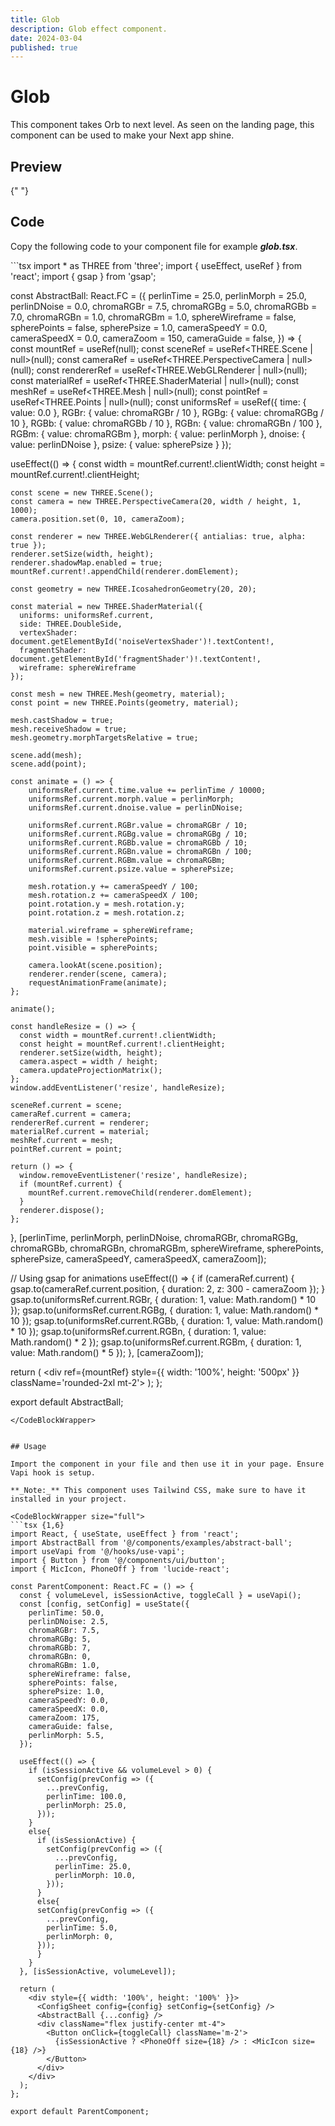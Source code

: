 ```yaml
---
title: Glob
description: Glob effect component.
date: 2024-03-04
published: true
---
```


# Glob

This component takes Orb to next level. As seen on the landing page, this component can be used to make your Next app shine.

## Preview

<ComponentPreview name="glob" />{" "}

## Code

Copy the following code to your component file for example **_glob.tsx_**.

<CodeBlockWrapper size="wrapper">
```tsx
import * as THREE from 'three';
import { useEffect, useRef } from 'react';
import { gsap } from 'gsap';

const AbstractBall: React.FC<any> = ({
  perlinTime = 25.0,
  perlinMorph = 25.0,
  perlinDNoise = 0.0,
  chromaRGBr = 7.5,
  chromaRGBg = 5.0,
  chromaRGBb = 7.0,
  chromaRGBn = 1.0,
  chromaRGBm = 1.0,
  sphereWireframe = false,
  spherePoints = false,
  spherePsize = 1.0,
  cameraSpeedY = 0.0,
  cameraSpeedX = 0.0,
  cameraZoom = 150,
  cameraGuide = false,
}) => {
  const mountRef = useRef<HTMLDivElement>(null);
  const sceneRef = useRef<THREE.Scene | null>(null);
  const cameraRef = useRef<THREE.PerspectiveCamera | null>(null);
  const rendererRef = useRef<THREE.WebGLRenderer | null>(null);
  const materialRef = useRef<THREE.ShaderMaterial | null>(null);
  const meshRef = useRef<THREE.Mesh | null>(null);
  const pointRef = useRef<THREE.Points | null>(null);
  const uniformsRef = useRef<any>({
    time: { value: 0.0 },
    RGBr: { value: chromaRGBr / 10 },
    RGBg: { value: chromaRGBg / 10 },
    RGBb: { value: chromaRGBb / 10 },
    RGBn: { value: chromaRGBn / 100 },
    RGBm: { value: chromaRGBm },
    morph: { value: perlinMorph },
    dnoise: { value: perlinDNoise },
    psize: { value: spherePsize }
  });

  useEffect(() => {
    const width = mountRef.current!.clientWidth;
    const height = mountRef.current!.clientHeight;

    const scene = new THREE.Scene();
    const camera = new THREE.PerspectiveCamera(20, width / height, 1, 1000);
    camera.position.set(0, 10, cameraZoom);

    const renderer = new THREE.WebGLRenderer({ antialias: true, alpha: true });
    renderer.setSize(width, height);
    renderer.shadowMap.enabled = true;
    mountRef.current!.appendChild(renderer.domElement);

    const geometry = new THREE.IcosahedronGeometry(20, 20);

    const material = new THREE.ShaderMaterial({
      uniforms: uniformsRef.current,
      side: THREE.DoubleSide,
      vertexShader: document.getElementById('noiseVertexShader')!.textContent!,
      fragmentShader: document.getElementById('fragmentShader')!.textContent!,
      wireframe: sphereWireframe
    });

    const mesh = new THREE.Mesh(geometry, material);
    const point = new THREE.Points(geometry, material);

    mesh.castShadow = true;
    mesh.receiveShadow = true;
    mesh.geometry.morphTargetsRelative = true;

    scene.add(mesh);
    scene.add(point);

    const animate = () => {
        uniformsRef.current.time.value += perlinTime / 10000;
        uniformsRef.current.morph.value = perlinMorph;
        uniformsRef.current.dnoise.value = perlinDNoise;
      
        uniformsRef.current.RGBr.value = chromaRGBr / 10;
        uniformsRef.current.RGBg.value = chromaRGBg / 10;
        uniformsRef.current.RGBb.value = chromaRGBb / 10;
        uniformsRef.current.RGBn.value = chromaRGBn / 100;
        uniformsRef.current.RGBm.value = chromaRGBm;
        uniformsRef.current.psize.value = spherePsize;
      
        mesh.rotation.y += cameraSpeedY / 100;
        mesh.rotation.z += cameraSpeedX / 100;
        point.rotation.y = mesh.rotation.y;
        point.rotation.z = mesh.rotation.z;
      
        material.wireframe = sphereWireframe;
        mesh.visible = !spherePoints;
        point.visible = spherePoints;
      
        camera.lookAt(scene.position);
        renderer.render(scene, camera);
        requestAnimationFrame(animate);
    };      

    animate();

    const handleResize = () => {
      const width = mountRef.current!.clientWidth;
      const height = mountRef.current!.clientHeight;
      renderer.setSize(width, height);
      camera.aspect = width / height;
      camera.updateProjectionMatrix();
    };
    window.addEventListener('resize', handleResize);

    sceneRef.current = scene;
    cameraRef.current = camera;
    rendererRef.current = renderer;
    materialRef.current = material;
    meshRef.current = mesh;
    pointRef.current = point;

    return () => {
      window.removeEventListener('resize', handleResize);
      if (mountRef.current) {
        mountRef.current.removeChild(renderer.domElement);
      }
      renderer.dispose();
    };
  }, [perlinTime, perlinMorph, perlinDNoise, chromaRGBr, chromaRGBg, chromaRGBb, chromaRGBn, chromaRGBm, sphereWireframe, spherePoints, spherePsize, cameraSpeedY, cameraSpeedX, cameraZoom]);

  // Using gsap for animations
  useEffect(() => {
    if (cameraRef.current) {
      gsap.to(cameraRef.current.position, {
        duration: 2,
        z: 300 - cameraZoom
      });
    }
    gsap.to(uniformsRef.current.RGBr, { duration: 1, value: Math.random() * 10 });
    gsap.to(uniformsRef.current.RGBg, { duration: 1, value: Math.random() * 10 });
    gsap.to(uniformsRef.current.RGBb, { duration: 1, value: Math.random() * 10 });
    gsap.to(uniformsRef.current.RGBn, { duration: 1, value: Math.random() * 2 });
    gsap.to(uniformsRef.current.RGBm, { duration: 1, value: Math.random() * 5 });
  }, [cameraZoom]);  

  return (
    <div ref={mountRef} style={{ width: '100%', height: '500px' }} className='rounded-2xl mt-2'>
      <script id="noiseVertexShader" type="x-shader/x-vertex">
        {`varying vec3 vNormal;
        uniform float time;
        uniform float weight;
        uniform float morph;
        uniform float psize;

        vec3 mod289(vec3 x) {
          return x - floor(x * (1.0 / 289.0)) * 289.0;
        }

        vec4 mod289(vec4 x) {
          return x - floor(x * (1.0 / 289.0)) * 289.0;
        }

        vec4 permute(vec4 x) {
          return mod289(((x * 34.0) + 1.0) * x);
        }

        vec4 taylorInvSqrt(vec4 r) {
          return 1.79284291400159 - 0.85373472095314 * r;
        }

        vec3 fade(vec3 t) {
          return t * t * t * (t * (t * 6.0 - 15.0) + 10.0);
        }

        float cnoise(vec3 P) {
          vec3 Pi0 = floor(P);
          vec3 Pi1 = Pi0 + vec3(1.0);
          Pi0 = mod289(Pi0);
          Pi1 = mod289(Pi1);
          vec3 Pf0 = fract(P);
          vec3 Pf1 = Pf0 - vec3(1.0);
          vec4 ix = vec4(Pi0.x, Pi1.x, Pi0.x, Pi1.x);
          vec4 iy = vec4(Pi0.yy, Pi1.yy);
          vec4 iz0 = Pi0.zzzz;
          vec4 iz1 = Pi1.zzzz;
          vec4 ixy = permute(permute(ix) + iy);
          vec4 ixy0 = permute(ixy + iz0);
          vec4 ixy1 = permute(ixy + iz1);
          vec4 gx0 = ixy0 * (1.0 / 7.0);
          vec4 gy0 = fract(floor(gx0) * (1.0 / 7.0)) - 0.5;
          gx0 = fract(gx0);
          vec4 gz0 = vec4(0.5) - abs(gx0) - abs(gy0);
          vec4 sz0 = step(gz0, vec4(0.0));
          gx0 -= sz0 * (step(0.0, gx0) - 0.5);
          gy0 -= sz0 * (step(0.0, gy0) - 0.5);
          vec4 gx1 = ixy1 * (1.0 / 7.0);
          vec4 gy1 = fract(floor(gx1) * (1.0 / 7.0)) - 0.5;
          gx1 = fract(gx1);
          vec4 gz1 = vec4(0.5) - abs(gx1) - abs(gy1);
          vec4 sz1 = step(gz1, vec4(0.0));
          gx1 -= sz1 * (step(0.0, gx1) - 0.5);
          gy1 -= sz1 * (step(0.0, gy1) - 0.5);
          vec3 g000 = vec3(gx0.x, gy0.x, gz0.x);
          vec3 g100 = vec3(gx0.y, gy0.y, gz0.y);
          vec3 g010 = vec3(gx0.z, gy0.z, gz0.z);
          vec3 g110 = vec3(gx0.w, gy0.w, gz0.w);
          vec3 g001 = vec3(gx1.x, gy1.x, gz1.x);
          vec3 g101 = vec3(gx1.y, gy1.y, gz1.y);
          vec3 g011 = vec3(gx1.z, gy1.z, gz1.z);
          vec3 g111 = vec3(gx1.w, gy1.w, gz1.w);
          vec4 norm0 = taylorInvSqrt(vec4(dot(g000, g000), dot(g010, g010), dot(g100, g100), dot(g110, g110)));
          g000 *= norm0.x;
          g010 *= norm0.y;
          g100 *= norm0.z;
          g110 *= norm0.w;
          vec4 norm1 = taylorInvSqrt(vec4(dot(g001, g001), dot(g011, g011), dot(g101, g101), dot(g111, g111)));
          g001 *= norm1.x;
          g011 *= norm1.y;
          g101 *= norm1.z;
          g111 *= norm1.w;
          float n000 = dot(g000, Pf0);
          float n100 = dot(g100, vec3(Pf1.x, Pf0.yz));
          float n010 = dot(g010, vec3(Pf0.x, Pf1.y, Pf0.z));
          float n110 = dot(g110, vec3(Pf1.xy, Pf0.z));
          float n001 = dot(g001, vec3(Pf0.xy, Pf1.z));
          float n101 = dot(g101, vec3(Pf1.x, Pf0.y, Pf1.z));
          float n011 = dot(g011, vec3(Pf0.x, Pf1.yz));
          float n111 = dot(g111, Pf1);
          vec3 fade_xyz = fade(Pf0);
          vec4 n_z = mix(vec4(n000, n100, n010, n110), vec4(n001, n101, n011, n111), fade_xyz.z);
          vec2 n_yz = mix(n_z.xy, n_z.zw, fade_xyz.y);
          float n_xyz = mix(n_yz.x, n_yz.y, fade_xyz.x);
          return 1.2 * n_xyz;
        }

        void main() {
          float f = morph * cnoise(normal + time);
          vNormal = normalize(normal);
          vec4 pos = vec4(position + f * normal, 1.0);
          gl_Position = projectionMatrix * modelViewMatrix * pos;
          gl_PointSize = psize;
        }`}
      </script>
      <script id="fragmentShader" type="x-shader/x-vertex">
  {`varying vec3 vNormal;
  uniform float time;
  uniform float RGBr;
  uniform float RGBg;
  uniform float RGBb;
  uniform float RGBn;
  uniform float RGBm;
  uniform float dnoise;

  vec3 mod289(vec3 x) {
    return x - floor(x * (1.0 / 289.0)) * 289.0;
  }

  vec4 mod289(vec4 x) {
    return x - floor(x * (1.0 / 289.0)) * 289.0;
  }

  vec4 permute(vec4 x) {
    return mod289(((x * 34.0) + 1.0) * x);
  }

  vec4 taylorInvSqrt(vec4 r) {
    return 1.79284291400159 - 0.85373472095314 * r;
  }

  vec3 fade(vec3 t) {
    return t * t * t * (t * (t * 6.0 - 15.0) + 10.0);
  }

  float cnoise(vec3 P) {
    vec3 Pi0 = floor(P);
    vec3 Pi1 = Pi0 + vec3(1.0);
    Pi0 = mod289(Pi0);
    Pi1 = mod289(Pi1);
    vec3 Pf0 = fract(P);
    vec3 Pf1 = Pf0 - vec3(1.0);
    vec4 ix = vec4(Pi0.x, Pi1.x, Pi0.x, Pi1.x);
    vec4 iy = vec4(Pi0.yy, Pi1.yy);
    vec4 iz0 = Pi0.zzzz;
    vec4 iz1 = Pi1.zzzz;
    vec4 ixy = permute(permute(ix) + iy);
    vec4 ixy0 = permute(ixy + iz0);
    vec4 ixy1 = permute(ixy + iz1);
    vec4 gx0 = ixy0 * (1.0 / 7.0);
    vec4 gy0 = fract(floor(gx0) * (1.0 / 7.0)) - 0.5;
    gx0 = fract(gx0);
    vec4 gz0 = vec4(0.5) - abs(gx0) - abs(gy0);
    vec4 sz0 = step(gz0, vec4(0.0));
    gx0 -= sz0 * (step(0.0, gx0) - 0.5);
    gy0 -= sz0 * (step(0.0, gy0) - 0.5);
    vec4 gx1 = ixy1 * (1.0 / 7.0);
    vec4 gy1 = fract(floor(gx1) * (1.0 / 7.0)) - 0.5;
    gx1 = fract(gx1);
    vec4 gz1 = vec4(0.5) - abs(gx1) - abs(gy1);
    vec4 sz1 = step(gz1, vec4(0.0));
    gx1 -= sz1 * (step(0.0, gx1) - 0.5);
    gy1 -= sz1 * (step(0.0, gy1) - 0.5);
    vec3 g000 = vec3(gx0.x, gy0.x, gz0.x);
    vec3 g100 = vec3(gx0.y, gy0.y, gz0.y);
    vec3 g010 = vec3(gx0.z, gy0.z, gz0.z);
    vec3 g110 = vec3(gx0.w, gy0.w, gz0.w);
    vec3 g001 = vec3(gx1.x, gy1.x, gz1.x);
    vec3 g101 = vec3(gx1.y, gy1.y, gz1.y);
    vec3 g011 = vec3(gx1.z, gy1.z, gz1.z);
    vec3 g111 = vec3(gx1.w, gy1.w, gz1.w);
    vec4 norm0 = taylorInvSqrt(vec4(dot(g000, g000), dot(g010, g010), dot(g100, g100), dot(g110, g110)));
    g000 *= norm0.x;
    g010 *= norm0.y;
    g100 *= norm0.z;
    g110 *= norm0.w;
    vec4 norm1 = taylorInvSqrt(vec4(dot(g001, g001), dot(g011, g011), dot(g101, g101), dot(g111, g111)));
    g001 *= norm1.x;
    g011 *= norm1.y;
    g101 *= norm1.z;
    g111 *= norm1.w;
    float n000 = dot(g000, Pf0);
    float n100 = dot(g100, vec3(Pf1.x, Pf0.yz));
    float n010 = dot(g010, vec3(Pf0.x, Pf1.y, Pf0.z));
    float n110 = dot(g110, vec3(Pf1.xy, Pf0.z));
    float n001 = dot(g001, vec3(Pf0.xy, Pf1.z));
    float n101 = dot(g101, vec3(Pf1.x, Pf0.y, Pf1.z));
    float n011 = dot(g011, vec3(Pf0.x, Pf1.yz));
    float n111 = dot(g111, Pf1);
    vec3 fade_xyz = fade(Pf0);
    vec4 n_z = mix(vec4(n000, n100, n010, n110), vec4(n001, n101, n011, n111), fade_xyz.z);
    vec2 n_yz = mix(n_z.xy, n_z.zw, fade_xyz.y);
    float n_xyz = mix(n_yz.x, n_yz.y, fade_xyz.x);
    return 2.2 * n_xyz;
  }

  void main() {
    float r = cnoise(RGBr * (vNormal + time));
    float g = cnoise(RGBg * (vNormal + time));
    float b = cnoise(RGBb * (vNormal + time));
    float n = cnoise(-1.0 * (vNormal + time));
    n = 50.0 * cnoise((RGBn) * (vNormal)) * cnoise(RGBm * (vNormal + time));
    n -= 0.10 * cnoise(dnoise * vNormal);
    vec3 color = vec3(r + n, g + n, b + n);
    gl_FragColor = vec4(color, 1.0);
  }`}
      </script>
    </div>
  );
};

export default AbstractBall;

````
</CodeBlockWrapper>


## Usage

Import the component in your file and then use it in your page. Ensure Vapi hook is setup.

**_Note:_** This component uses Tailwind CSS, make sure to have it installed in your project.

<CodeBlockWrapper size="full">
```tsx {1,6}
import React, { useState, useEffect } from 'react';
import AbstractBall from '@/components/examples/abstract-ball';
import useVapi from '@/hooks/use-vapi';
import { Button } from '@/components/ui/button';
import { MicIcon, PhoneOff } from 'lucide-react';

const ParentComponent: React.FC = () => {
  const { volumeLevel, isSessionActive, toggleCall } = useVapi();
  const [config, setConfig] = useState({
    perlinTime: 50.0,
    perlinDNoise: 2.5,
    chromaRGBr: 7.5,
    chromaRGBg: 5,
    chromaRGBb: 7,
    chromaRGBn: 0,
    chromaRGBm: 1.0,
    sphereWireframe: false,
    spherePoints: false,
    spherePsize: 1.0,
    cameraSpeedY: 0.0,
    cameraSpeedX: 0.0,
    cameraZoom: 175,
    cameraGuide: false,
    perlinMorph: 5.5,
  });

  useEffect(() => {
    if (isSessionActive && volumeLevel > 0) {
      setConfig(prevConfig => ({
        ...prevConfig,
        perlinTime: 100.0,
        perlinMorph: 25.0,
      }));
    } 
    else{ 
      if (isSessionActive) {
        setConfig(prevConfig => ({
          ...prevConfig,
          perlinTime: 25.0,
          perlinMorph: 10.0,
        }));
      }
      else{
      setConfig(prevConfig => ({
        ...prevConfig,
        perlinTime: 5.0,
        perlinMorph: 0,
      }));
      }
    }
  }, [isSessionActive, volumeLevel]);

  return (
    <div style={{ width: '100%', height: '100%' }}>
      <ConfigSheet config={config} setConfig={setConfig} />
      <AbstractBall {...config} />
      <div className="flex justify-center mt-4">
        <Button onClick={toggleCall} className='m-2'>
          {isSessionActive ? <PhoneOff size={18} /> : <MicIcon size={18} />}
        </Button>
      </div>
    </div>
  );
};

export default ParentComponent;

````

</CodeBlockWrapper>
